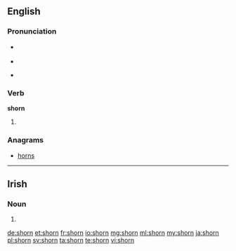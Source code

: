 ==English==

===Pronunciation===
* {{a|US}} {{IPA|/ʃoʊrn/|/ʃɔrn/}}
* {{rhymes|ɔː(r)n}}
* {{homophones|lang=en|Sean|Shawn|Shaun}} {{a|in some accents}}

===Verb===
'''shorn'''

# {{en-past of|shear}}

===Anagrams===
* [[horns]]

----
==Irish==

===Noun===
{{head|ga|mutated noun|g=m}}

# {{lenition of|sorn|lang=ga}}

[[de:shorn]]
[[et:shorn]]
[[fr:shorn]]
[[io:shorn]]
[[mg:shorn]]
[[ml:shorn]]
[[my:shorn]]
[[ja:shorn]]
[[pl:shorn]]
[[sv:shorn]]
[[ta:shorn]]
[[te:shorn]]
[[vi:shorn]]